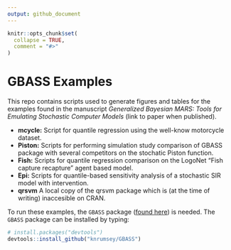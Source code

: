 ```yaml
---
output: github_document
---
```


<!-- README.md is generated from README.Rmd. Please edit that file -->

```r
knitr::opts_chunk$set(
  collapse = TRUE,
  comment = "#>"
)
```

# GBASS Examples

<!-- badges: start -->
<!-- badges: end -->

This repo contains scripts used to generate figures and tables for the examples found in the manuscript *Generalized Bayesian MARS: Tools for Emulating Stochastic Computer Models* (link to paper when published). 

  - **mcycle:** Script for quantile regression using the well-know motorcycle dataset. 
  - **Piston:** Scripts for performing simulation study comparison of GBASS package with several competitors on the stochatic Piston function.
  - **Fish:** Scripts for quantile regression comparison on the LogoNet "Fish capture recapture" agent based model.
  - **Epi:** Scripts for quantile-based sensitivity analysis of a stochastic SIR model with intervention. 
  - **qrsvm** A local copy of the qrsvm package which is (at the time of writing) inaccesible on CRAN. 


To run these examples, the `GBASS` package ([found here](https://github.com/knrumsey/GBASS)) is needed. The `GBASS` package can be installed by typing:

```R
# install.packages("devtools")
devtools::install_github("knrumsey/GBASS")
```
